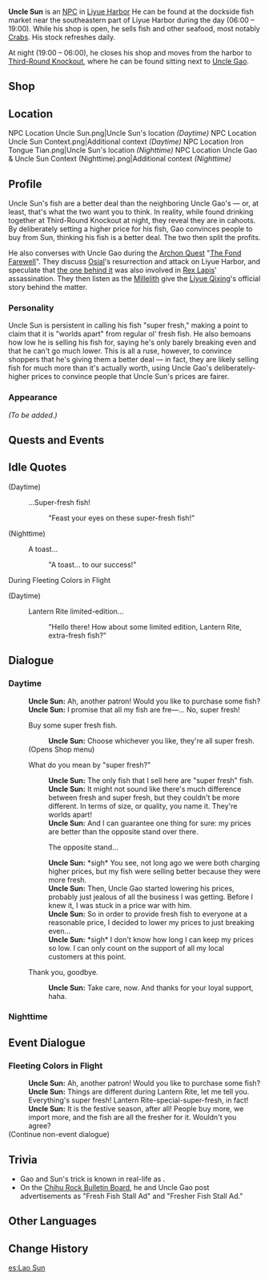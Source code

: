 {{Meta
<!-- REMOVE THIS TEMPLATE AFTER ADDING MISSING INFO -->
|missing_NPC_profile  = yes
}}
{{Character Infobox
|type             = NPC
|image            = NPC Uncle Sun.png
|title            = Fishmonger
|region           = Liyue
}}
'''Uncle Sun''' {{Lang|zh=老孙|zh_rm=Lǎosūn}} is an [[NPC]] in [[Liyue Harbor]] He can be found at the dockside fish market near the southeastern part of Liyue Harbor during the day (06:00 – 19:00). While his shop is open, he sells fish and other seafood, most notably [[Crab]]s. His stock refreshes daily.

At night (19:00 – 06:00), he closes his shop and moves from the harbor to [[Third-Round Knockout]], where he can be found sitting next to [[Uncle Gao]].

==Shop==
{{Shop/Header|note=Refreshes|total=1|vendor=Uncle Sun}}
{{Shop|Fish|240|10|note=Daily|total=1}}
{{Shop|Crab|240|10|note=Daily|total=1}}
{{Shop|Shrimp Meat|150|50|note=Daily|total=1}}
{{Shop/Footer|note=&#32;|total=12,300}}

==Location==
<gallery>
NPC Location Uncle Sun.png|Uncle Sun's location ''(Daytime)''
NPC Location Uncle Sun Context.png|Additional context ''(Daytime)''
NPC Location Iron Tongue Tian.png|Uncle Sun's location ''(Nighttime)''
NPC Location Uncle Gao & Uncle Sun Context (Nighttime).png|Additional context ''(Nighttime)''
</gallery>

==Profile==
<!-- detailed story/lore information goes here -->
Uncle Sun's fish are a better deal than the neighboring Uncle Gao's &mdash; or, at least, that's what the two want you to think. In reality, while found drinking together at Third-Round Knockout at night, they reveal they are in cahoots. By deliberately setting a higher price for his fish, Gao convinces people to buy from Sun, thinking his fish is a better deal. The two then split the profits.

He also converses with Uncle Gao during the [[Archon Quest]] "[[The Fond Farewell]]". They discuss [[Osial]]'s resurrection and attack on Liyue Harbor, and speculate that [[Tartaglia|the one behind it]] was also involved in [[Rex Lapis]]' assassination. They then listen as the [[Millelith]] give the [[Liyue Qixing]]'s official story behind the matter.

===Personality===
Uncle Sun is persistent in calling his fish "super fresh," making a point to claim that it is "worlds apart" from regular ol' fresh fish. He also bemoans how low he is selling his fish for, saying he's only barely breaking even and that he can't go much lower. This is all a ruse, however, to convince shoppers that he's giving them a better deal &mdash; in fact, they are likely selling fish for much more than it's actually worth, using Uncle Gao's deliberately-higher prices to convince people that Uncle Sun's prices are fairer.

===Appearance===
''(To be added.)''

==Quests and Events==
{{Quests and Events}}

==Idle Quotes==
{{Dialogue start}}
;(Daytime)
: {{DIcon|Idle}} ...Super-fresh fish!
:: {{A|VO Uncle Sun 01.ogg}} "Feast your eyes on these super-fresh fish!"

;(Nighttime)
: {{DIcon|Idle}} A toast...
:: {{A|VO Uncle Sun 02.ogg}} "A toast... to our success!"
{{Dialogue end}}

;During Fleeting Colors in Flight
{{Dialogue start}}
;(Daytime)
: {{DIcon|Idle}} Lantern Rite limited-edition...
:: {{A|VO Uncle Sun Lantern Rite 01.ogg}} "Hello there! How about some limited edition, Lantern Rite, extra-fresh fish?"
{{Dialogue end}}

==Dialogue==
===Daytime===
{{Dialogue start}}
:'''Uncle Sun:''' Ah, another patron! Would you like to purchase some fish?
:'''Uncle Sun:''' I promise that all my fish are fre&mdash;... No, super fresh!
:{{DIcon|Shop}} Buy some super fresh fish.
::'''Uncle Sun:''' Choose whichever you like, they're all super fresh.
:;(Opens Shop menu)
:{{DIcon}} What do you mean by "super fresh?"
::'''Uncle Sun:''' The only fish that I sell here are "super fresh" fish.
::'''Uncle Sun:''' It might not sound like there's much difference between fresh and super fresh, but they couldn't be more different. In terms of size, or quality, you name it. They're worlds apart!
::'''Uncle Sun:''' And I can guarantee one thing for sure: my prices are better than the opposite stand over there.
::{{DIcon}} The opposite stand...
::'''Uncle Sun:''' *sigh* You see, not long ago we were both charging higher prices, but my fish were selling better because they were more fresh.
::'''Uncle Sun:''' Then, Uncle Gao started lowering his prices, probably just jealous of all the business I was getting. Before I knew it, I was stuck in a price war with him.
::'''Uncle Sun:''' So in order to provide fresh fish to everyone at a reasonable price, I decided to lower my prices to just breaking even...
::'''Uncle Sun:''' *sigh* I don't know how long I can keep my prices so low. I can only count on the support of all my local customers at this point.
:{{DIcon}} Thank you, goodbye.
::'''Uncle Sun:''' Take care, now. And thanks for your loyal support, haha.
{{Dialogue end}}

===Nighttime===
{{Transclude|Uncle Gao|Nighttime}}

==Event Dialogue==
===Fleeting Colors in Flight===
{{Dialogue start}}
:'''Uncle Sun:''' Ah, another patron! Would you like to purchase some fish?
:'''Uncle Sun:''' Things are different during Lantern Rite, let me tell you. Everything's super fresh! Lantern Rite-special-super-fresh, in fact!
:'''Uncle Sun:''' It is the festive season, after all! People buy more, we import more, and the fish are all the fresher for it. Wouldn't you agree?
;(Continue non-event dialogue)
{{Dialogue end}}

==Trivia==
* Gao and Sun's trick is known in real-life as {{w|Anchoring (cognitive bias)|price anchoring}}.
* On the [[Chihu Rock Bulletin Board#N|Chihu Rock Bulletin Board]], he and Uncle Gao post advertisements as "Fresh Fish Stall Ad" and "Fresher Fish Stall Ad."

==Other Languages==
{{Other Languages
|default_hidden = 1
|en      = Uncle Sun
|zhs     = 老孙
|zhs_rm  = Lǎo Sūn
|zht     = 老孫
|zht_rm  = Lǎo Sūn
|ja      = 孫
|ja_rm   = Son{{Assumed}}
|ko      = {{tt|손|孫}} 씨
|ko_rm   = Son-ssi
|es      = Lao Sun
|fr      = Lao Sun
|ru      = Старина Сунь
|th      = ลุง Sun
|th_rm   = Lung Sun
|vi      = Lão Sun
|de      = Lao Sun
|id      = Paman Sun
|pt      = Sun
|tr      = Sun Amca
|it      = Lao Sun
}}

==Change History==
{{Change History|1.0}}
<!--
==References==
{{Reflist}}
-->
[[es:Lao Sun]]